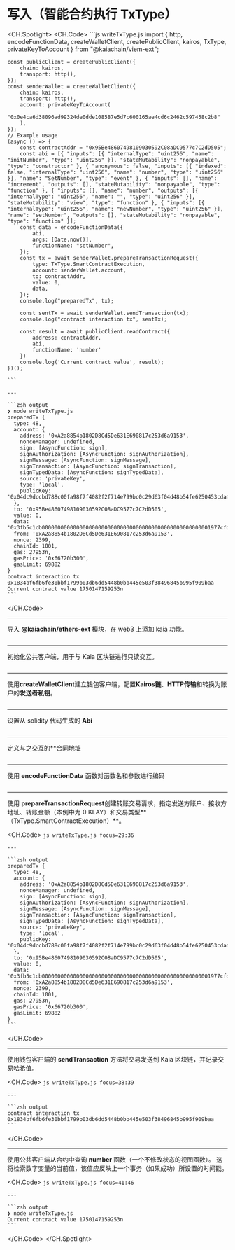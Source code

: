 # 写入（智能合约执行 TxType）


<Editor module="/src/pages/viem-ext/smart-contract/writeTxType.tsx" route={RoutePath.ViemExt_SmartContract_WriteTxType} />

<CH.Spotlight>
  <CH.Code>
    ```js writeTxType.js
    import {
        http,
        encodeFunctionData,
        createWalletClient, createPublicClient, kairos,
        TxType,
        privateKeyToAccount
    } from "@kaiachain/viem-ext";

    const publicClient = createPublicClient({
        chain: kairos,
        transport: http(),
    });
    const senderWallet = createWalletClient({
        chain: kairos,
        transport: http(),
        account: privateKeyToAccount(
            "0x0e4ca6d38096ad99324de0dde108587e5d7c600165ae4cd6c2462c597458c2b8"
        ),
    });
    // Example usage
    (async () => {
        const contractAddr = "0x95Be48607498109030592C08aDC9577c7C2dD505";
        const abi = [{ "inputs": [{ "internalType": "uint256", "name": "initNumber", "type": "uint256" }], "stateMutability": "nonpayable", "type": "constructor" }, { "anonymous": false, "inputs": [{ "indexed": false, "internalType": "uint256", "name": "number", "type": "uint256" }], "name": "SetNumber", "type": "event" }, { "inputs": [], "name": "increment", "outputs": [], "stateMutability": "nonpayable", "type": "function" }, { "inputs": [], "name": "number", "outputs": [{ "internalType": "uint256", "name": "", "type": "uint256" }], "stateMutability": "view", "type": "function" }, { "inputs": [{ "internalType": "uint256", "name": "newNumber", "type": "uint256" }], "name": "setNumber", "outputs": [], "stateMutability": "nonpayable", "type": "function" }];
        const data = encodeFunctionData({
            abi,
            args: [Date.now()],
            functionName: "setNumber",
        });
        const tx = await senderWallet.prepareTransactionRequest({
            type: TxType.SmartContractExecution,
            account: senderWallet.account,
            to: contractAddr,
            value: 0,
            data,
        });
        console.log("preparedTx", tx);

        const sentTx = await senderWallet.sendTransaction(tx);
        console.log("contract interaction tx", sentTx);

        const result = await publicClient.readContract({
            address: contractAddr,
            abi,
            functionName: 'number'
        })
        console.log('Current contract value', result);
    })();

    ```

    ---

    ```zsh output
    ❯ node writeTxType.js
    preparedTx {
      type: 48,
      account: {
        address: '0xA2a8854b1802D8Cd5De631E690817c253d6a9153',
        nonceManager: undefined,
        sign: [AsyncFunction: sign],
        signAuthorization: [AsyncFunction: signAuthorization],
        signMessage: [AsyncFunction: signMessage],
        signTransaction: [AsyncFunction: signTransaction],
        signTypedData: [AsyncFunction: signTypedData],
        source: 'privateKey',
        type: 'local',
        publicKey: '0x04dc9dccbd788c00fa98f7f4082f2f714e799bc0c29d63f04d48b54fe6250453cdaf06ca34ae8714cf3dae06bacdb78c7c2d4054bd38961d40853cd5f15955da79'
      },
      to: '0x95Be48607498109030592C08aDC9577c7C2dD505',
      value: 0,
      data: '0x3fb5c1cb000000000000000000000000000000000000000000000000000001977cfdd996',
      from: '0xA2a8854b1802D8Cd5De631E690817c253d6a9153',
      nonce: 2399,
      chainId: 1001,
      gas: 27953n,
      gasPrice: '0x66720b300',
      gasLimit: 69882
    }
    contract interaction tx 0x1834bf6fb6fe30bbf1799b03db6dd5448b0bb445e503f38496845b995f909baa
    Current contract value 1750147159253n
    ```
  </CH.Code>

  ---

  导入 **@kaiachain/ethers-ext** 模块，在 web3 上添加 kaia 功能。

  ```js writeTxType.js focus=1:7
  ```

  ---

  初始化公共客户端，用于与 Kaia 区块链进行只读交互。

  ```js writeTxType.js focus=9:12
  ```

  ---

  使用**createWalletClient**建立钱包客户端，配置**Kairos链**、**HTTP传输**和转换为账户的**发送者私钥**。

  ```js writeTxType.js focus=13:19
  ```

  ---

  设置从 solidity 代码生成的 **Abi**

  ```js writeTxType.js focus=22
  ```

  ---

  定义与之交互的\*\*合同地址

  ```js writeTxType.js focus=23
  ```

  ---

  使用 **encodeFunctionData** 函数对函数名和参数进行编码

  ```js writeTxType.js focus=24:28
  ```

  ---

  使用 **prepareTransactionRequest**创建转账交易请求，指定发送方账户、接收方地址、转账金额（本例中为 0 KLAY）和交易类型\*\*（TxType.SmartContractExecution）\*\*。

  <CH.Code>
    ```js writeTxType.js focus=29:36
    ```

    ---

    ```zsh output
    preparedTx {
      type: 48,
      account: {
        address: '0xA2a8854b1802D8Cd5De631E690817c253d6a9153',
        nonceManager: undefined,
        sign: [AsyncFunction: sign],
        signAuthorization: [AsyncFunction: signAuthorization],
        signMessage: [AsyncFunction: signMessage],
        signTransaction: [AsyncFunction: signTransaction],
        signTypedData: [AsyncFunction: signTypedData],
        source: 'privateKey',
        type: 'local',
        publicKey: '0x04dc9dccbd788c00fa98f7f4082f2f714e799bc0c29d63f04d48b54fe6250453cdaf06ca34ae8714cf3dae06bacdb78c7c2d4054bd38961d40853cd5f15955da79'
      },
      to: '0x95Be48607498109030592C08aDC9577c7C2dD505',
      value: 0,
      data: '0x3fb5c1cb000000000000000000000000000000000000000000000000000001977cfdd996',
      from: '0xA2a8854b1802D8Cd5De631E690817c253d6a9153',
      nonce: 2399,
      chainId: 1001,
      gas: 27953n,
      gasPrice: '0x66720b300',
      gasLimit: 69882
    }
    ```
  </CH.Code>

  ---

  使用钱包客户端的 **sendTransaction** 方法将交易发送到 Kaia 区块链，并记录交易哈希值。

  <CH.Code>
    ```js writeTxType.js focus=38:39
    ```

    ---

    ```zsh output
    contract interaction tx 0x1834bf6fb6fe30bbf1799b03db6dd5448b0bb445e503f38496845b995f909baa
    ```
  </CH.Code>

  ---

  使用公共客户端从合约中查询 **number** 函数（一个不修改状态的视图函数）。 这将检索数字变量的当前值，该值应反映上一个事务（如果成功）所设置的时间戳。

  <CH.Code>
    ```js writeTxType.js focus=41:46
    ```

    ---

    ```zsh output
    ❯ node writeTxType.js
    Current contract value 1750147159253n
    ```
  </CH.Code>
</CH.Spotlight>
